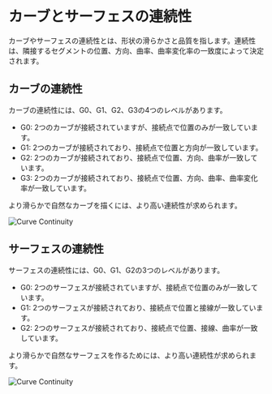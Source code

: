 # カーブとサーフェスの連続性

カーブやサーフェスの連続性とは、形状の滑らかさと品質を指します。連続性は、隣接するセグメントの位置、方向、曲率、曲率変化率の一致度によって決定されます。

## カーブの連続性
カーブの連続性には、G0、G1、G2、G3の4つのレベルがあります。
- G0: 2つのカーブが接続されていますが、接続点で位置のみが一致しています。
- G1: 2つのカーブが接続されており、接続点で位置と方向が一致しています。
- G2: 2つのカーブが接続されており、接続点で位置、方向、曲率が一致しています。
- G3: 2つのカーブが接続されており、接続点で位置、方向、曲率、曲率変化率が一致しています。

より滑らかで自然なカーブを描くには、より高い連続性が求められます。

![Curve Continuity](/img/curve-continuity.png)

## サーフェスの連続性
サーフェスの連続性には、G0、G1、G2の3つのレベルがあります。
- G0: 2つのサーフェスが接続されていますが、接続点で位置のみが一致しています。
- G1: 2つのサーフェスが接続されており、接続点で位置と接線が一致しています。
- G2: 2つのサーフェスが接続されており、接続点で位置、接線、曲率が一致しています。

より滑らかで自然なサーフェスを作るためには、より高い連続性が求められます。

![Curve Continuity](/img/surface-continuity.png)



